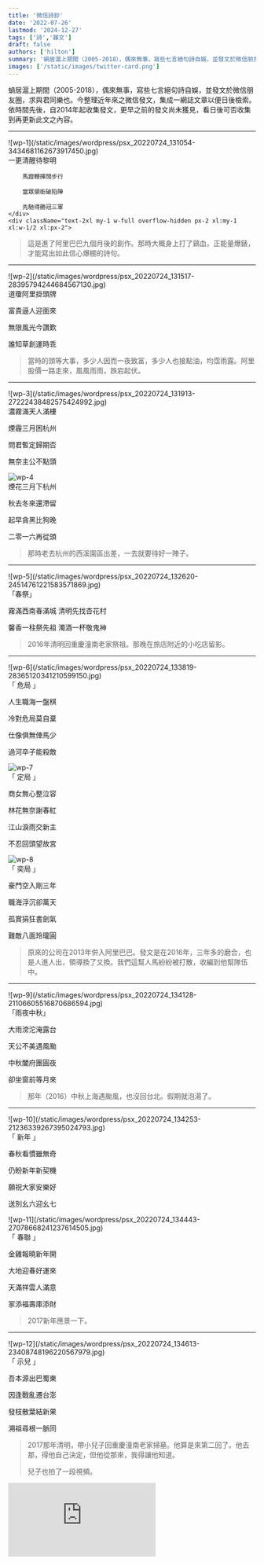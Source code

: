 ```yaml
---
title: '微信詩鈔'
date: '2022-07-26'
lastmod: '2024-12-27'
tags: ['詩','雜文']
draft: false
authors: ['hilton']
summary: '蝸居滬上期間（2005-2018），偶來無事，寫些七言絕句詩自娛，並發文於微信朋友圈，求與君同樂也。'
images: ['/static/images/twitter-card.png']
---
```


蝸居滬上期間（2005-2018），偶來無事，寫些七言絕句詩自娛，並發文於微信朋友圈，求與君同樂也。今整理近年來之微信發文，集成一網誌文章以便日後檢索。依時間先後，自2014年起收集發文，更早之前的發文尚未獲見，看日後可否收集到再更新此文之內容。

---

<div className="-mx-2 flex flex-wrap overflow-hidden xl:-mx-2">
    <div className="my-1 w-full overflow-hidden px-2 xl:my-1 xl:w-1/2 xl:px-2 hover:skew-y-12">
     ![wp-1](/static/images/wordpress/psx_20220724_131054-3434681162673917450.jpg)
    </div>
    <div className="text-2xl text-center hover:skew-x-12 [writing-mode:vertical-rl] [text-orientation:upright]">
        一更清醒待黎明

        馬蹬鞭揮闊步行

        當眾領銜破陷陣

        先馳得勝冠三軍
    </div>
    <div className="text-2xl my-1 w-full overflow-hidden px-2 xl:my-1 xl:w-1/2 xl:px-2">
> 這是進了阿里巴巴九個月後的創作。那時大概身上打了鷄血，正能量爆錶，才能寫出如此信心爆棚的詩句。
    </div>
 </div>

---

<div className="-mx-2 flex flex-wrap overflow-hidden xl:-mx-2">
    <div className="my-1 w-full overflow-hidden px-2 xl:my-1 xl:w-1/2 xl:px-2">
        ![wp-2](/static/images/wordpress/psx_20220724_131517-28395794244684567130.jpg)
    </div>
    <div className="text-2xl text-center [writing-mode:vertical-rl] [text-orientation:upright]">
道瓊阿里掛頭牌

富貴逼人迎面來

無限風光今讚歎

誰知草創運時乖
    </div>
    <div className="text-2xl my-1 w-full overflow-hidden px-2 xl:my-1 xl:w-1/2 xl:px-2">
>當時的頭等大事，多少人因而一夜致富，多少人也接點油，均霑雨露。阿里股價一路走來，風風雨雨，跌宕起伏。
    </div>
</div>

---

<div className="-mx-2 flex flex-wrap overflow-hidden xl:-mx-2">
    <div className="my-1 w-full overflow-hidden px-2 xl:my-1 xl:w-1/2 xl:px-2">
        ![wp-3](/static/images/wordpress/psx_20220724_131913-27222438482575424992.jpg)
    </div>
    <div className="text-2xl text-center [writing-mode:vertical-rl] [text-orientation:upright]">
濃霧滿天人滿樓

煙霾三月困杭州

問君暫定歸期否

無奈主公不點頭
    </div>
    <div className="my-1 w-full overflow-hidden px-2 xl:my-1 xl:w-1/2 xl:px-2">
        ![wp-4](/static/images/wordpress/psx_20220724_132156-28961981191222620506.jpg)
    </div>
    <div className="text-2xl text-center [writing-mode:vertical-rl] [text-orientation:upright]">
煙花三月下杭州

秋去冬來還滯留

起早貪黑比狗晚

二零一六再從頭
    </div>
    <div className="text-2xl my-1 w-full overflow-hidden px-2 xl:my-1 xl:w-1/2 xl:px-2">
>那時老去杭州的西溪園區出差，一去就要待好一陣子。
    </div>
</div>

---

<div className="-mx-2 flex flex-wrap overflow-hidden xl:-mx-2">
    <div className="my-1 w-full overflow-hidden px-2 xl:my-1 xl:w-1/2 xl:px-2">
        ![wp-5](/static/images/wordpress/psx_20220724_132620-24514761221583571869.jpg)
    </div>
    <div className="text-2xl text-center [writing-mode:vertical-rl] [text-orientation:upright]">
「春祭」

霧滿西南春滿城 清明先找杏花村

馨香一柱祭先祖 濁酒一杯敬鬼神
    </div>
    <div className="text-2xl my-1 w-full overflow-hidden px-2 xl:my-1 xl:w-1/2 xl:px-2">
>2016年清明回重慶潼南老家祭祖。那晚在旅店附近的小吃店留影。
    </div>
</div>

---

<div className="-mx-2 flex flex-wrap overflow-hidden xl:-mx-2">
    <div className="my-1 w-full overflow-hidden px-2 xl:my-1 xl:w-1/2 xl:px-2">
        ![wp-6](/static/images/wordpress/psx_20220724_133819-28365120341210599150.jpg)
    </div>
    <div className="text-2xl text-center [writing-mode:vertical-rl] [text-orientation:upright]">
「 危局 」
 
人生職海一盤棋

冷對危局莫自棄

仕像俱無俥馬少

過河卒子能殺敵
    </div>
    <div className="my-1 w-full overflow-hidden px-2 xl:my-1 xl:w-1/2 xl:px-2">
        ![wp-7](/static/images/wordpress/psx_20220724_133857-29137478180794826702.jpg)
    </div>
    <div className="text-2xl text-center [writing-mode:vertical-rl] [text-orientation:upright]">
 「 定局 」

商女無心整泣容

林花無奈謝春紅

江山淚雨交新主

不忍回頭望故宮
    </div>
    <div className="my-1 w-full overflow-hidden px-2 xl:my-1 xl:w-1/2 xl:px-2">
        ![wp-8](/static/images/wordpress/psx_20220724_133941-22521056333220500679.jpg)
    </div>
        <div className="text-2xl text-center [writing-mode:vertical-rl] [text-orientation:upright]">
 「 奕局 」

 豪門空入剛三年

 職海浮沉卻萬天

 孤賞狷狂書劍氣

 難敵八面玲瓏圓
        </div>
    <div className="text-2xl my-1 w-full overflow-hidden px-2 xl:my-1 xl:w-1/2 xl:px-2">
>原來的公司在2013年併入阿里巴巴。發文是在2016年，三年多的磨合，也是人進人出，領導換了又換。我們這幫人馬紛紛被打散，收編到他幫隊伍中。
    </div>

</div>

---

<div className="-mx-2 flex flex-wrap overflow-hidden xl:-mx-2">
    <div className="my-1 w-full overflow-hidden px-2 xl:my-1 xl:w-1/2 xl:px-2">
        ![wp-9](/static/images/wordpress/psx_20220724_134128-21106605516870686594.jpg)
    </div>
    <div className="text-2xl text-center [writing-mode:vertical-rl] [text-orientation:upright]">
「雨夜中秋」

大雨滂沱淹露台

天公不美遇風颱

中秋闔府團圓夜

卻坐窗前等月來
    </div>
    <div className="text-2xl my-1 w-full overflow-hidden px-2 xl:my-1 xl:w-1/2 xl:px-2">
>那年（2016）中秋上海遇颱風，也沒回台北。假期就泡湯了。
    </div>
</div>


---

<div className="-mx-2 flex flex-wrap overflow-hidden xl:-mx-2">
   <div className="my-1 w-full overflow-hidden px-2 xl:my-1 xl:w-1/2 xl:px-2">
     ![wp-10](/static/images/wordpress/psx_20220724_134253-21236339267395024793.jpg)
   </div>
   <div className="text-2xl text-center [writing-mode:vertical-rl] [text-orientation:upright]">
 「 新年 」
 
 春秋看慣雖無奇
 
 仍盼新年新契機
 
 願祝大家安樂好
 
 送別幺六迎幺七
    </div>
   <div className="my-1 w-full overflow-hidden px-2 xl:my-1 xl:w-1/2 xl:px-2">
     ![wp-11](/static/images/wordpress/psx_20220724_134443-27078668241237614505.jpg)
   </div>
   <div className="text-2xl text-center [writing-mode:vertical-rl] [text-orientation:upright]">
「 春聯 」

金雞報曉新年開

大地迎春好運來

天滿祥雲人滿意

家添福壽庫添財
    </div>
    <div className="text-2xl my-1 w-full overflow-hidden px-2 xl:my-1 xl:w-1/2 xl:px-2">
>2017新年應景一下。
    </div>
</div>

---

<div className="-mx-2 flex flex-wrap overflow-hidden xl:-mx-2">
    <div className="my-1 w-full overflow-hidden px-2 xl:my-1 xl:w-1/2 xl:px-2">
        ![wp-12](/static/images/wordpress/psx_20220724_134613-23408748196220567979.jpg)
    </div>
    <div className="text-2xl text-center [writing-mode:vertical-rl] [text-orientation:upright]">
「 示兒 」

吾本源出巴蜀東

因逢戰亂遷台澎

發枝散葉結新果

溯祖尋根一脈同
    </div>
    <div className="text-2xl my-1 w-full overflow-hidden px-2 xl:my-1 xl:w-1/2 xl:px-2">
>2017那年清明，帶小兒子回重慶潼南老家掃墓。他算是來第二回了。他去那，得他自己決定，但他從那來，我得讓他知道。
>
>兒子也拍了一段視頻。
    </div>
</div>

<iframe
    className="w-full aspect-video self-stretch md:min-h-96"
    src="https://www.youtube.com/embed/TBDCr0pNvhY"
    frameBorder="0"
    title="Product Overview Video"
    aria-hidden="true"
/>

---

<div className="-mx-2 flex flex-wrap overflow-hidden xl:-mx-2">
    <div className="my-1 w-full overflow-hidden px-2 xl:my-1 xl:w-1/2 xl:px-2">
         ![wp-12](/static/images/wordpress/psx_20220724_134817-26115669727316213287.jpg)
    </div>
    <div className="text-2xl text-center [writing-mode:vertical-rl] [text-orientation:upright]">
「 阿里人 」

斬蛟揮毫雲射雕

狷狂劍氣詩情豪

風流唯我隨心展

一代天驕試比高
    </div>
    <div className="text-2xl my-1 w-full overflow-hidden px-2 xl:my-1 xl:w-1/2 xl:px-2">
>加了《阿里人》當詩的標題就太矯揉了；那時大概想給阿里同事看見吧。但詩本身卻寫得還可以，能讓自己意淫一下。
    </div>

</div>

---

<div className="-mx-2 flex flex-wrap overflow-hidden xl:-mx-2">
    <div className="my-1 w-full overflow-hidden px-2 xl:my-1 xl:w-1/2 xl:px-2">
        ![wp-13](/static/images/wordpress/psx_20220724_135055-46859141936565120774.jpg)
    </div>
    <div className="text-2xl text-center [writing-mode:vertical-rl] [text-orientation:upright]">
「 倦鳥盼歸巢 之一 」
    
客居滬上何時央 難把他鄉認故鄉

常羨寓娘曉度日 此心安住是吾鄉


「 倦鳥盼歸巢 之二 」


夜醒他鄉風勁狂 舉頭無月地無霜

回頭遙望歸鄉路 喜見故鄉明月光
    </div>
    <div className="text-2xl my-1 w-full overflow-hidden px-2 xl:my-1 xl:w-1/2 xl:px-2">
>出來的久了，想家了，心累了。一口氣發二首詩。
    </div>
</div>

---

<div className="-mx-2 flex flex-wrap overflow-hidden xl:-mx-2">
   <div className="my-1 w-full overflow-hidden px-2 xl:my-1 xl:w-1/2 xl:px-2">
     ![wp-14](/static/images/wordpress/psx_20220724_135244-23078717732130347729.jpg)
   </div>
   <div className="text-2xl text-center [writing-mode:vertical-rl] [text-orientation:upright]">
「 離 」

王貴朱門府邸深

折腰俯首謝宏恩

仰天大笑出門去

吾乃今非阿里人
    </div>
    <div className="text-2xl my-1 w-full overflow-hidden px-2 xl:my-1 xl:w-1/2 xl:px-2">
>離職那天的發文，在阿里待了五年。
    </div>
</div>


---

<div className="-mx-2 flex flex-wrap overflow-hidden xl:-mx-2">
   <div className="my-1 w-full overflow-hidden px-2 xl:my-1 xl:w-1/2 xl:px-2">
     ![wp-15](/static/images/wordpress/psx_20220724_135423-21908552717533398518.jpg)
   </div>
   <div className="text-2xl text-center [writing-mode:vertical-rl] [text-orientation:upright]">
「 新晨 」

雄雞報曉迎新晨

備馬提戈等號聲

靜待天明破暗夜

關山萬里再出征
    </div>
    <div className="text-2xl my-1 w-full overflow-hidden px-2 xl:my-1 xl:w-1/2 xl:px-2">
>老頭被踢出來，何去何從，心沒底。但場面還是要撐住，寫些激勵自己的詩句。
    </div>
</div>

---
<div className="-mx-2 flex flex-wrap overflow-hidden xl:-mx-2">
    <div className="my-1 w-full overflow-hidden px-2 xl:my-1 xl:w-1/2 xl:px-2">
        ![wp-16](/static/images/wordpress/psx_20220724_135548-23064470560056966205.jpg)
    </div>
    <div className="text-2xl text-center [writing-mode:vertical-rl] [text-orientation:upright]">
「 定風波 最後一夜 」

一曲送君催淚花 一別自此各天涯

回望來時行踏路 可惡 功名不就負芳華

創業不成心半死 破事 任隨風捲任隨他

寄寓他鄉求斗米 沒戲 也無風雨也無霞
    </div>
    <div className="text-2xl my-1 w-full overflow-hidden px-2 xl:my-1 xl:w-1/2 xl:px-2">
>在上海的最後一夜。吃完送別飯後回住處寫了這闕定風波。詞中的“慚愧”，“殘念”與“乏味”都未押韻。試試“可惡”，“破事”，“沒戲”。
>
>“功名不就負芳華”算得上是人生職場的小總結吧！也許就如這網站的首頁所題：
>
> 莫歎萬般皆是命，人生總得服因緣
    </div>
</div>

